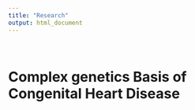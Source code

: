 ```yaml
---
title: "Research"
output: html_document
---
```


<br> 

# Complex genetics Basis of Congenital Heart Disease
